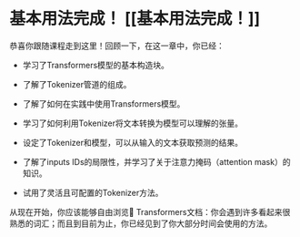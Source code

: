 # 基本用法完成！ [[基本用法完成！]]

<CourseFloatingBanner
    chapter={2}
    classNames="absolute z-10 right-0 top-0"
/>

恭喜你跟随课程走到这里！回顾一下，在这一章中，你已经：

- 学习了Transformers模型的基本构造块。

- 了解了Tokenizer管道的组成。

- 了解了如何在实践中使用Transformers模型。

- 学习了如何利用Tokenizer将文本转换为模型可以理解的张量。

- 设定了Tokenizer和模型，可以从输入的文本获取预测的结果。

- 了解了inputs IDs的局限性，并学习了关于注意力掩码（attention mask）的知识。

- 试用了灵活且可配置的Tokenizer方法。

从现在开始，你应该能够自由浏览🤗 Transformers文档：你会遇到许多看起来很熟悉的词汇；而且到目前为止，你已经见到了你大部分时间会使用的方法。